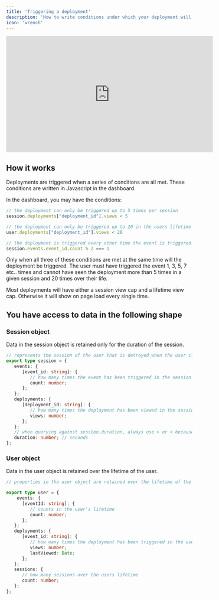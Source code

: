 ```yaml
---
title: 'Triggering a deployment'
description: 'How to write conditions under which your deployment will fire'
icon: 'wrench'
---
```


<iframe
  width="560"
  height="315"
  src="https://www.youtube.com/embed/e-Oi550dHLY"
  title="YouTube video player"
  frameBorder="0"
  allow="accelerometer; autoplay; clipboard-write; encrypted-media; gyroscope; picture-in-picture"
  allowFullScreen
  style={{ width: '100%', borderRadius: '0.5rem' }}
></iframe>


## How it works

Deployments are triggered when a series of conditions are all met. These conditions are written in Javascript in the dashboard. 

In the dashboard, you may have the conditions:

```javascript
// the deployment can only be triggered up to 5 times per session
session.deployments["deployment_id"].views < 5
```

```javascript
// the deployment can only be triggered up to 20 in the users lifetime
user.deployments["deployment_id"].views < 20
```


```javascript
// the deployment is triggered every other time the event is triggered in the session
session.events.event_id.count % 2 === 1
```

Only when all three of these conditions are met at the same time will the deployment be triggered. The user must have triggered the event 1, 3, 5, 7 etc.. times and cannot have seen the deployment more than 5 times in a given session and 20 times over their life. 

<Tip>Most deployments will have either a session view cap and a lifetime view cap. Otherwise it will show on page load every single time.</Tip>

## You have access to data in the following shape

### Session object
Data in the session object is retained only for the duration of the session. 
```typescript
// represents the session of the user that is detroyed when the user closes the website
export type session = {
   events: {
      [event_id: string]: {
         // how many times the event has been triggered in the session
         count: number;
      };
   };
   deployments: {
      [deployment_id: string]: {
         // how many times the deployment has been viewed in the session
         views: number;
      };
   };
   // when querying against session.duration, always use > or < because its unlikely to be equal to the duration.
   duration: number; // seconds
};
```

### User object
Data in the user object is retained over the lifetime of the user.
```typescript
// properties in the user object are retained over the lifetime of the user.

export type user = {
    events: {
      [eventId: string]: {
         // counts in the user's lifetime
         count: number;
      };
   };
   deployments: {
      [event_id: string]: {
         // how many times the deployment has been triggered in the user's lifetime
         views: number;
         lastViewed: Date;
      };
   };
   sessions: {
      // how many sessions over the users lifetime
      count: number;
   };
};
```

